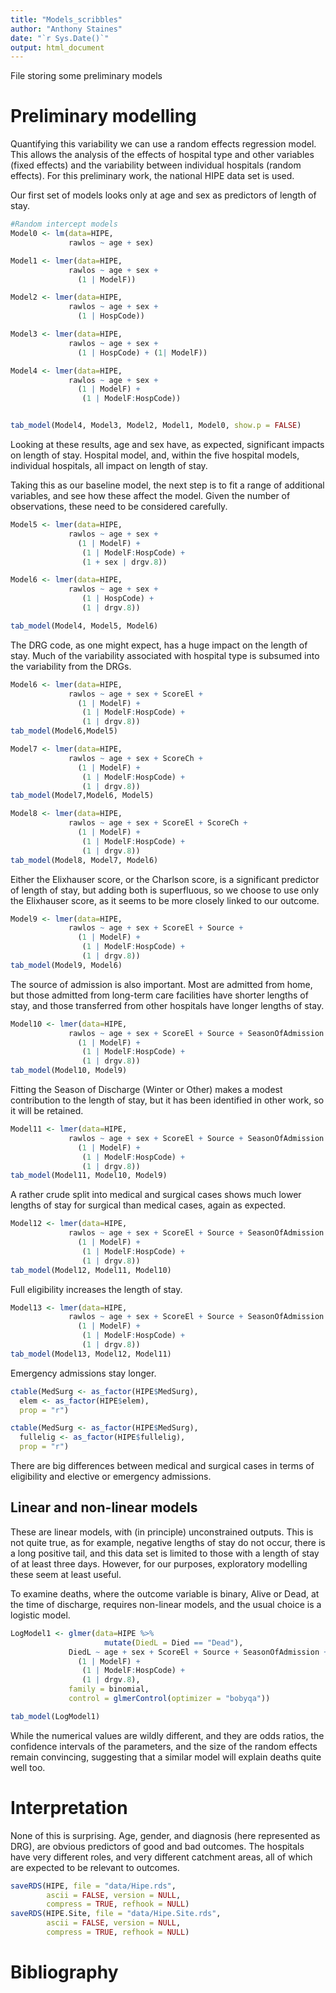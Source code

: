 ```yaml
---
title: "Models_scribbles"
author: "Anthony Staines"
date: "`r Sys.Date()`"
output: html_document
---
```

File storing some preliminary models

# Preliminary modelling

Quantifying this variability we can use a random effects regression model. This allows the analysis of the effects of hospital type and other variables (fixed effects) and the variability between individual hospitals (random effects). For this preliminary work, the national HIPE data set is used.

Our first set of models looks only at age and sex as predictors of length of stay.

```r
#Random intercept models
Model0 <- lm(data=HIPE,
             rawlos ~ age + sex)

Model1 <- lmer(data=HIPE,
             rawlos ~ age + sex +
               (1 | ModelF))

Model2 <- lmer(data=HIPE,
             rawlos ~ age + sex +
               (1 | HospCode))

Model3 <- lmer(data=HIPE,
             rawlos ~ age + sex +
               (1 | HospCode) + (1| ModelF))

Model4 <- lmer(data=HIPE,
             rawlos ~ age + sex +
               (1 | ModelF) +
                (1 | ModelF:HospCode))


tab_model(Model4, Model3, Model2, Model1, Model0, show.p = FALSE)
```

Looking at these results, age and sex have, as expected, significant impacts on length of stay. Hospital model, and, within the five hospital models, individual hospitals, all impact on length of stay.

Taking this as our baseline model, the next step is to fit a range of additional variables, and see how these affect the model. Given the number of observations, these need to be considered carefully.

```r

Model5 <- lmer(data=HIPE,
             rawlos ~ age + sex +
               (1 | ModelF) +
                (1 | ModelF:HospCode) +
                (1 + sex | drgv.8))

Model6 <- lmer(data=HIPE,
             rawlos ~ age + sex +
                (1 | HospCode) +
                (1 | drgv.8))

tab_model(Model4, Model5, Model6)

```

The DRG code, as one might expect, has a huge impact on the length of stay. Much of the variability associated with hospital type is subsumed into the variability from the DRGs.

```r

Model6 <- lmer(data=HIPE,
             rawlos ~ age + sex + ScoreEl +
               (1 | ModelF) +
                (1 | ModelF:HospCode) +
                (1 | drgv.8))
tab_model(Model6,Model5)

Model7 <- lmer(data=HIPE,
             rawlos ~ age + sex + ScoreCh +
               (1 | ModelF) +
                (1 | ModelF:HospCode) +
                (1 | drgv.8))
tab_model(Model7,Model6, Model5)

Model8 <- lmer(data=HIPE,
             rawlos ~ age + sex + ScoreEl + ScoreCh +
               (1 | ModelF) +
                (1 | ModelF:HospCode) +
                (1 | drgv.8))
tab_model(Model8, Model7, Model6)

```

Either the Elixhauser score, or the Charlson score, is a significant predictor of length of stay, but adding both is superfluous, so we choose to use only the Elixhauser score, as it seems to be more closely linked to our outcome.

```r
Model9 <- lmer(data=HIPE,
             rawlos ~ age + sex + ScoreEl + Source +
               (1 | ModelF) +
                (1 | ModelF:HospCode) +
                (1 | drgv.8))
tab_model(Model9, Model6)

```

The source of admission is also important. Most are admitted from home, but those admitted from long-term care facilities have shorter lengths of stay, and those transferred from other hospitals have longer lengths of stay.

```r
Model10 <- lmer(data=HIPE,
             rawlos ~ age + sex + ScoreEl + Source + SeasonOfAdmission +
               (1 | ModelF) +
                (1 | ModelF:HospCode) +
                (1 | drgv.8))
tab_model(Model10, Model9)

```

Fitting the Season of Discharge (Winter or Other) makes a modest contribution to the length of stay, but it has been identified in other work, so it will be retained.

```r
Model11 <- lmer(data=HIPE,
             rawlos ~ age + sex + ScoreEl + Source + SeasonOfAdmission + MedSurg +
               (1 | ModelF) +
                (1 | ModelF:HospCode) +
                (1 | drgv.8))
tab_model(Model11, Model10, Model9)

```

A rather crude split into medical and surgical cases shows much lower lengths of stay for surgical than medical cases, again as expected.

```r
Model12 <- lmer(data=HIPE,
             rawlos ~ age + sex + ScoreEl + Source + SeasonOfAdmission + MedSurg + fullelig +
               (1 | ModelF) +
                (1 | ModelF:HospCode) +
                (1 | drgv.8))
tab_model(Model12, Model11, Model10)

```

Full eligibility increases the length of stay.

```r
Model13 <- lmer(data=HIPE,
             rawlos ~ age + sex + ScoreEl + Source + SeasonOfAdmission + MedSurg + fullelig + elem +
               (1 | ModelF) +
                (1 | ModelF:HospCode) +
                (1 | drgv.8))
tab_model(Model13, Model12, Model11)

```

Emergency admissions stay longer.

```r

ctable(MedSurg <- as_factor(HIPE$MedSurg),
  elem <- as_factor(HIPE$elem),
  prop = "r")

ctable(MedSurg <- as_factor(HIPE$MedSurg),
  fullelig <- as_factor(HIPE$fullelig),
  prop = "r")
```

There are big differences between medical and surgical cases in terms of eligibility and elective or emergency admissions.

## Linear and non-linear models

These are linear models, with (in principle) unconstrained outputs. This is not quite true, as for example, negative lengths of stay do not occur, there is a long positive tail, and this data set is limited to those with a length of stay of at least three days. However, for our purposes, exploratory modelling these seem at least useful.

To examine deaths, where the outcome variable is binary, Alive or Dead, at the time of discharge, requires non-linear models, and the usual choice is a logistic model.

```r

LogModel1 <- glmer(data=HIPE %>%
                     mutate(DiedL = Died == "Dead"),
             DiedL ~ age + sex + ScoreEl + Source + SeasonOfAdmission +
               (1 | ModelF) +
                (1 | ModelF:HospCode) +
                (1 | drgv.8),
             family = binomial,
             control = glmerControl(optimizer = "bobyqa"))

tab_model(LogModel1)
```

While the numerical values are wildly different, and they are odds ratios, the confidence intervals of the parameters, and the size of the random effects remain convincing, suggesting that a similar model will explain deaths quite well too.

# Interpretation

None of this is surprising. Age, gender, and diagnosis (here represented as DRG), are obvious predictors of good and bad outcomes. The hospitals have very different roles, and very different catchment areas, all of which are expected to be relevant to outcomes.

```r
saveRDS(HIPE, file = "data/Hipe.rds",
        ascii = FALSE, version = NULL,
        compress = TRUE, refhook = NULL)
saveRDS(HIPE.Site, file = "data/Hipe.Site.rds",
        ascii = FALSE, version = NULL,
        compress = TRUE, refhook = NULL)
```

# Bibliography


